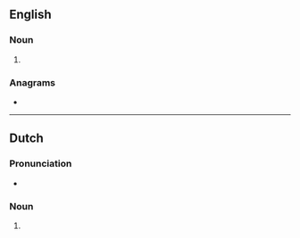 ==English==

===Noun===
{{head|en|noun form}}

# {{plural of|slinger|lang=en}}

===Anagrams===
* {{anagrams|en|a=egilnrss|Singlers|girlness|ringless}}

----

==Dutch==

===Pronunciation===
* {{audio|Nl-slingers.ogg|Audio|lang=nl}}

===Noun===
{{head|nl|noun plural form}}

# {{nl-noun form of|pl|slinger}}
